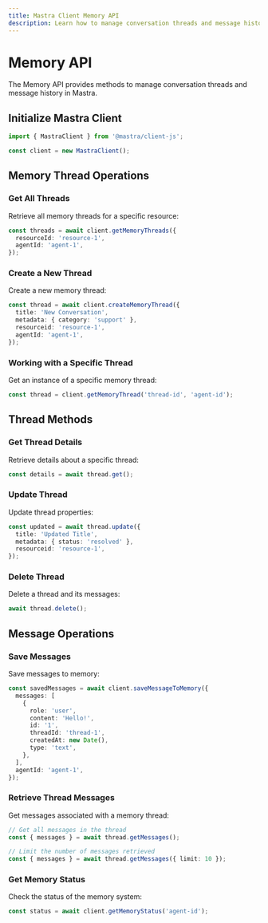 ```yaml
---
title: Mastra Client Memory API
description: Learn how to manage conversation threads and message history in Mastra using the client-js SDK.
---
```


# Memory API

The Memory API provides methods to manage conversation threads and message history in Mastra.

## Initialize Mastra Client

```typescript
import { MastraClient } from '@mastra/client-js';

const client = new MastraClient();
```

## Memory Thread Operations

### Get All Threads

Retrieve all memory threads for a specific resource:

```typescript
const threads = await client.getMemoryThreads({
  resourceId: 'resource-1',
  agentId: 'agent-1',
});
```

### Create a New Thread

Create a new memory thread:

```typescript
const thread = await client.createMemoryThread({
  title: 'New Conversation',
  metadata: { category: 'support' },
  resourceid: 'resource-1',
  agentId: 'agent-1',
});
```

### Working with a Specific Thread

Get an instance of a specific memory thread:

```typescript
const thread = client.getMemoryThread('thread-id', 'agent-id');
```

## Thread Methods

### Get Thread Details

Retrieve details about a specific thread:

```typescript
const details = await thread.get();
```

### Update Thread

Update thread properties:

```typescript
const updated = await thread.update({
  title: 'Updated Title',
  metadata: { status: 'resolved' },
  resourceid: 'resource-1',
});
```

### Delete Thread

Delete a thread and its messages:

```typescript
await thread.delete();
```

## Message Operations

### Save Messages

Save messages to memory:

```typescript
const savedMessages = await client.saveMessageToMemory({
  messages: [
    {
      role: 'user',
      content: 'Hello!',
      id: '1',
      threadId: 'thread-1',
      createdAt: new Date(),
      type: 'text',
    },
  ],
  agentId: 'agent-1',
});
```

### Retrieve Thread Messages

Get messages associated with a memory thread:

```typescript
// Get all messages in the thread
const { messages } = await thread.getMessages();

// Limit the number of messages retrieved
const { messages } = await thread.getMessages({ limit: 10 });
```

### Get Memory Status

Check the status of the memory system:

```typescript
const status = await client.getMemoryStatus('agent-id');
```
